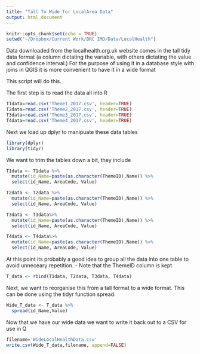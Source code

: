 ```yaml
---
title: "Tall To Wide for LocalArea Data"
output: html_document
---
```


```r
knitr::opts_chunk$set(echo = TRUE)
setwd("~/Dropbox/Current Work/BRC IMD/Data/LocalHealth")
```

Data downloaded from the localhealth.org.uk website comes in the tall tidy data format (a column dictating the variable, with others dictating the value and confidence interval.)
For the purpose of using it in a database style with joins in QGIS it is more convenient to have it in a wide format

This script will do this.

The first step is to read the data all into R
```r

T1data=read.csv('Theme1_2017.csv', header=TRUE)
T2data=read.csv('Theme2_2017.csv', header=TRUE)
T3data=read.csv('Theme3_2017.csv', header=TRUE)
T4data=read.csv('Theme4_2017.csv', header=TRUE)
```

Next we load up dplyr to manipuate these data tables
```r
library(dplyr)
library(tidyr)
```

We want to trim the tables down a bit, they include 
```r

T1data <- T1data %>%
  mutate(id_Name=paste(as.character(ThemeID),Name)) %>%
  select(id_Name, AreaCode, Value) 

T2data <- T2data %>%
  mutate(id_Name=paste(as.character(ThemeID),Name)) %>%
  select(id_Name, AreaCode, Value) 

T3data <- T3data%>%
  mutate(id_Name=paste(as.character(ThemeID),Name)) %>%
  select(id_Name, AreaCode, Value) 

T4data <- T4data%>%
  mutate(id_Name=paste(as.character(ThemeID),Name)) %>%
  select(id_Name, AreaCode, Value) 

```


At this point its probably a good idea to group all the data into one table to avoid unneceary repetition. - Note that the ThemeID column is kept
```r
T_data <- rbind(T1data, T2data, T3data, T4data)

```


Next, we want to reorganise this from a tall format to a wide format. This can be done using the tidyr function spread.
```r
Wide_T_data <- T_data %>%
  spread(id_Name,Value)
```

Now that we have our wide data we want to write it back out to a CSV for use in Q
```r
filename='WideLocalHealthData.csv'
write.csv(Wide_T_data,filename, append=FALSE)
```

